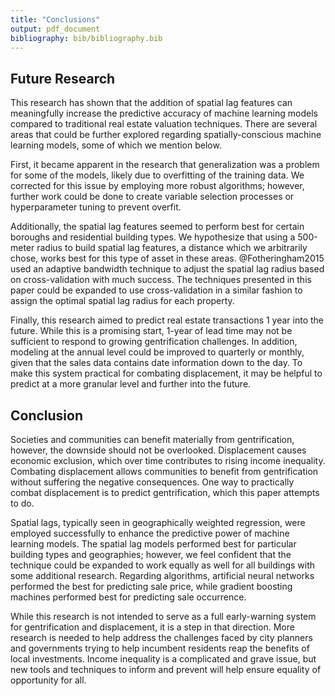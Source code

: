 ```yaml
---
title: "Conclusions"
output: pdf_document
bibliography: bib/bibliography.bib
---
```


## Future Research

This research has shown that the addition of spatial lag features can meaningfully increase the predictive accuracy of machine learning models compared to traditional real estate valuation techniques. There are several areas that could be further explored regarding spatially-conscious machine learning models, some of which we mention below. 

First, it became apparent in the research that generalization was a problem for some of the models, likely due to overfitting of the training data. We corrected for this issue by employing more robust algorithms; however, further work could be done to create variable selection processes or hyperparameter tuning to prevent overfit. 

Additionally, the spatial lag features seemed to perform best for certain boroughs and residential building types. We hypothesize that using a 500-meter radius to build spatial lag features, a distance which we arbitrarily chose, works best for this type of asset in these areas. @Fotheringham2015 used an adaptive bandwidth technique to adjust the spatial lag radius based on cross-validation with much success. The techniques presented in this paper could be expanded to use cross-validation in a similar fashion to assign the optimal spatial lag radius for each property. 

Finally, this research aimed to predict real estate transactions 1 year into the future. While this is a promising start, 1-year of lead time may not be sufficient to respond to growing gentrification challenges. In addition, modeling at the annual level could be improved to quarterly or monthly, given that the sales data contains date information down to the day. To make this system practical for combating displacement, it may be helpful to predict at a more granular level and further into the future. 

## Conclusion

Societies and communities can benefit materially from gentrification, however, the downside should not be overlooked. Displacement causes economic exclusion, which over time contributes to rising income inequality. Combating displacement allows communities to benefit from gentrification without suffering the negative consequences. One way to practically combat displacement is to predict gentrification, which this paper attempts to do.  

Spatial lags, typically seen in geographically weighted regression, were employed successfully to enhance the predictive power of machine learning models. The spatial lag models performed best for particular building types and geographies; however, we feel confident that the technique could be expanded to work equally as well for all buildings with some additional research. Regarding algorithms, artificial neural networks performed the best for predicting sale price, while gradient boosting machines performed best for predicting sale occurrence.  

While this research is not intended to serve as a full early-warning system for gentrification and displacement, it is a step in that direction. More research is needed to help address the challenges faced by city planners and governments trying to help incumbent residents reap the benefits of local investments. Income inequality is a complicated and grave issue, but new tools and techniques to inform and prevent will help ensure equality of opportunity for all. 





